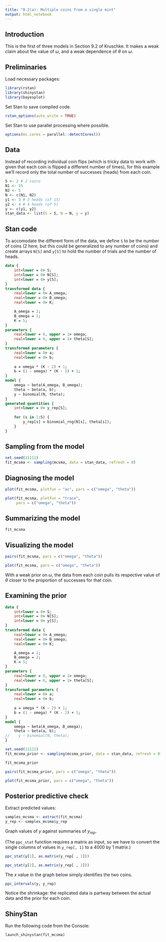 ```yaml
---
title: "9.2(a): Multiple coins from a single mint"
output: html_notebook
---
```



## Introduction

This is the first of three models in Section 9.2 of Kruschke. It makes a weak claim about the value of $\omega$, and a weak dependence of $\theta$ on $\omega$.


## Preliminaries

Load necessary packages:

```r
library(rstan)
library(shinystan)
library(bayesplot)
```

Set Stan to save compiled code.

```r
rstan_options(auto_write = TRUE)
```

Set Stan to use parallel processing where possible.

```r
options(mc.cores = parallel::detectCores())
```


## Data

Instead of recording individual coin flips (which is tricky data to work with given that each coin is flipped a different number of times), for this example we'll record only the total number of successes (heads) from each coin.

```r
S <- 2 # 2 coins
N1 <- 15
N2 <- 5
N <- c(N1, N2) 
y1 <- 3 # 3 heads (of 15)
y2 <- 4 # 4 heads (of 5)
y <- c(y1, y2)
stan_data <- list(S = S, N = N, y = y)
```


## Stan code

To accomodate the different form of the data, we define `S` to be the number of coins (2 here, but this could be generalized to any number of coins) and create arrays `N[S]` and `y[S]` to hold the number of trials and the number of heads.

```stan
data {
    int<lower = 0> S;
    int<lower = 0> N[S];
    int<lower = 0> y[S];
}
transformed data {
    real<lower = 0> A_omega;
    real<lower = 0> B_omega;
    real<lower = 0> K;

    A_omega = 2;
    B_omega = 2;
    K = 5;
}
parameters {
    real<lower = 0, upper = 1> omega;
    real<lower = 0, upper = 1> theta[S];
}
transformed parameters {
    real<lower = 0> a;
    real<lower = 0> b;
    
    a = omega * (K - 2) + 1;
    b = (1 - omega) * (K - 2) + 1;
}
model {
    omega ~ beta(A_omega, B_omega);
    theta ~ beta(a, b);
    y ~ binomial(N, theta);
}
generated quantities {
    int<lower = 0> y_rep[S];
    
    for (s in 1:S) {
        y_rep[s] = binomial_rng(N[s], theta[s]);
    }
}
```


## Sampling from the model

```r
set.seed(11111)
fit_mcsma <- sampling(mcsma, data = stan_data, refresh = 0)
```


## Diagnosing the model

```r
plot(fit_mcsma, plotfun = "ac", pars = c("omega", "theta"))
```

```r
plot(fit_mcsma, plotfun = "trace",
     pars = c("omega", "theta"))
```


## Summarizing the model

```r
fit_mcsma
```


## Visualizing the model

```r
pairs(fit_mcsma, pars = c("omega", "theta"))
```

```r
plot(fit_mcsma, pars = c("omega", "theta"))
```

With a weak prior on $\omega$, the data from each coin pulls its respective value of $\theta$ closer to the proportion of successes for that coin.


## Examining the prior

```stan
data {
    int<lower = 0> S;
    int<lower = 0> N[S];
    int<lower = 0> y[S];
}
transformed data {
    real<lower = 0> A_omega;
    real<lower = 0> B_omega;
    real<lower = 0> K;

    A_omega = 2;
    B_omega = 2;
    K = 5;
}
parameters {
    real<lower = 0, upper = 1> omega;
    real<lower = 0, upper = 1> theta[S];
}
transformed parameters {
    real<lower = 0> a;
    real<lower = 0> b;
    
    a = omega * (K - 2) + 1;
    b = (1 - omega) * (K - 2) + 1;
}
model {
    omega ~ beta(A_omega, B_omega);
    theta ~ beta(a, b);
//    y ~ binomial(N, theta);
}
```

```r
set.seed(11111)
fit_mcsma_prior <- sampling(mcsma_prior, data = stan_data, refresh = 0)
```

```r
fit_mcsma_prior
```

```r
pairs(fit_mcsma_prior, pars = c("omega", "theta"))
```

```r
plot(fit_mcsma_prior, pars = c("omega", "theta"))
```


## Posterior predictive check

Extract predicted values:

```r
samples_mcsma <- extract(fit_mcsma)
y_rep <- samples_mcsma$y_rep
```

Graph values of $y$ against summaries of $y_{rep}$.

(The `ppc_stat` function requires a matrix as input, so we have to convert the single columns of values in `y_rep[, 1]` to a 4000 by 1 matrix.)

```r
ppc_stat(y[1], as.matrix(y_rep[ , 1]))
```

```r
ppc_stat(y[2], as.matrix(y_rep[ , 2]))
```

The $x$ value in the graph below simply identifies the two coins.

```r
ppc_intervals(y, y_rep)
```

Notice the shrinkage: the replicated data is partway between the actual data and the prior for each coin.


## ShinyStan

Run the following code from the Console:

```
launch_shinystan(fit_mcsma)
```